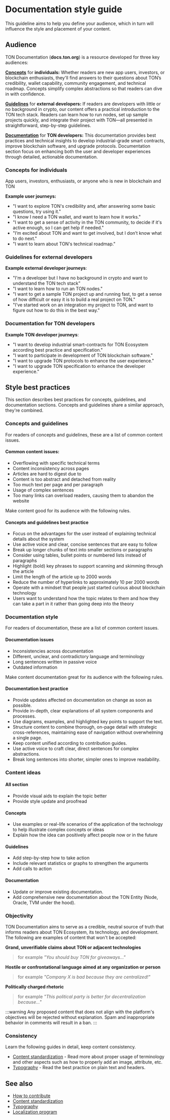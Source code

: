 # Documentation style guide

This guideline aims to help you define your audience, which in turn will influence the style and placement of your content.

## Audience


TON Documentation (**docs.ton.org**) is a resource developed for three key audiences:

[**Concepts**](/v3/concepts/dive-into-ton/introduction/) for **individuals:** 
Whether readers are new app users, investors, or blockchain enthusiasts, they'll find answers to their questions about TON’s credibility, wallet capability, community engagement, and technical roadmap. Concepts simplify complex abstractions so that readers can dive in with confidence.

[**Guidelines**](/v3/guidelines/get-started-with-ton/) for **external developers:** 
If readers are developers with little or no background in crypto, our content offers a practical introduction to the TON tech stack. Readers can learn how to run nodes, set up sample projects quickly, and integrate their project with TON—all presented in straightforward, step-by-step guidelines.

[**Documentation**](/v3/documentation/ton-documentation/) for **TON developers:** 
This documentation provides best practices and technical insights to develop industrial-grade smart contracts, improve blockchain software, and upgrade protocols. Documentation section focus on enhancing both the user and developer experiences through detailed, actionable documentation.


### Concepts for individuals
  App users, investors, enthusiasts, or anyone who is new in blockchain and TON

  **Example user journeys:**

  - "I want to explore TON's credibility and, after answering some basic questions, try using it."
  - "I know I need a TON wallet, and want to learn how it works."
  - "I want to get a sense of activity in the TON community, to decide if it's active enough, so I can get help if needed."
  - "I’m excited about TON and want to get involved, but I don’t know what to do next."
  - "I want to learn about TON's technical roadmap."


### Guidelines for external developers

  **Example external developer journeys**:

  - "I'm a developer but I have no background in crypto and want to understand the TON tech stack"
  - "I want to learn how to run an TON nodes."
  - "I want to get a sample TON project up and running fast, to get a sense of how difficult or easy it is to build a real project on TON."
  - "I’ve started work on an integration my project to TON, and want to figure out how to do this in the best way."


### Documentation for TON developers

  **Example TON developer journeys**:

  - "I want to develop industrial smart-contracts for TON Ecosystem according best practice and specification."
  - "I want to participate in development of TON blockchain software."
  - "I want to upgrade TON protocols to enhance the user experience."
  - "I want to upgrade TON specification to enhance the developer experience."


## Style best practices

This section describes best practices for concepts, guidelines, and documentation sections. Concepts and guidelines share a similar approach, they're combined.

### Concepts and guidelines

For readers of concepts and guidelines, these are a list of common content issues.

#### Common content issues:

- Overflowing with specific technical terms
- Content inconsistency across pages
- Articles are hard to digest due to
- Content is too abstract and detached from reality
- Too much text per page and per paragraph
- Usage of complex sentences
- Too many links can overload readers, causing them to abandon the website

Make content good for its audience with the following rules.

#### Concepts and guidelines best practice 

- Focus on the advantages for the user instead of explaining technical details about the system
- Use active voice and clear, concise sentences that are easy to follow
- Break up longer chunks of text into smaller sections or paragraphs
- Consider using tables, bullet points or numbered lists instead of paragraphs
- Highlight (bold) key phrases to support scanning and skimming through the article
- Limit the length of the article up to 2000 words
- Reduce the number of hyperlinks to approximately 10 per 2000 words
- Operate with a mindset that people just started curious about blockchain technology
- Users want to understand how the topic relates to them and how they can take a part in it rather than going deep into the theory

### Documentation style

For readers of documentation, these are a list of common content issues.

#### Documentation issues

- Inconsistencies across documentation
- Different, unclear, and contradictory language and terminology
- Long sentences written in passive voice
- Outdated information

Make content documentation great for its audience with the following rules.

#### Documentation best practice
- Provide updates affected on documentation on change as soon as possible.
- Provide in-depth, clear explanations of all system components and processes.
- Use diagrams, examples, and highlighted key points to support the text.
- Structure content to combine thorough, on-page detail with strategic cross-references, maintaining ease of navigation without overwhelming a single page.
- Keep content unified according to contribution guides.
- Use active voice to craft clear, direct sentences for complex abstractions.
- Break long sentences into shorter, simpler ones to improve readability.


### Content ideas

#### All section
- Provide visual aids to explain the topic better
- Provide style update and proofread

#### Concepts
- Use examples or real-life scenarios of the application of the technology to help illustrate complex concepts or ideas
- Explain how the idea can positively affect people now or in the future

#### Guidelines
- Add step-by-step how to take action
- Include relevant statistics or graphs to strengthen the arguments
- Add calls to action

#### Documentation
- Update or improve existing documentation.
- Add comprehensive new documentation about the TON Entity (Node, Oracle, TVM under the hood).


### Objectivity

TON Documentation aims to serve as a credible, neutral source of truth that informs readers about TON Ecosystem, its technology, and development. The following are examples of content that won't be accepted:

**Grand, unverifiable claims about TON or adjacent technologies**

> for example _"You should buy TON for giveaways..."_

**Hostile or confrontational language aimed at any organization or person**

> for example _"Company X is bad because they are centralized!"_

**Politically charged rhetoric**

> for example _"This political party is better for decentralization because..."_

:::warning
Any proposed content that does not align with the platform's objectives will be rejected without explanation. Spam and inappropriate behavior in comments will result in a ban.
:::

### Consistency

Learn the following guides in detail, keep content consistency.

- [Content standardization](/v3/contribute/content-standardization/) - Read more about proper usage of terminology and other aspects such as how to properly add an image, attribute, etc.
- [Typography](/v3/contribute/typography/) - Read the best practice on plain text and headers.

## See also

- [How to contribute](/v3/contribute/)
- [Content standardization](/v3/contribute/content-standardization/)
- [Typography](/v3/contribute/typography/)
- [Localization program](/v3/contribute/localization-program/overview/)
